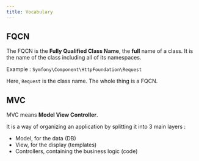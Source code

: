 ```yaml
---
title: Vocabulary
---
```


## FQCN

The FQCN is the **Fully Qualified Class Name**, the **full** name of a class. It is the name of the class including all of its namespaces.

Example : `Symfony\Component\HttpFoundation\Request`

Here, `Request` is the class name. The whole thing is a FQCN.

## MVC

MVC means **Model View Controller**.

It is a way of organizing an application by splitting it into 3 main layers :

- Model, for the data (DB)
- View, for the display (templates)
- Controllers, containing the business logic (code)

